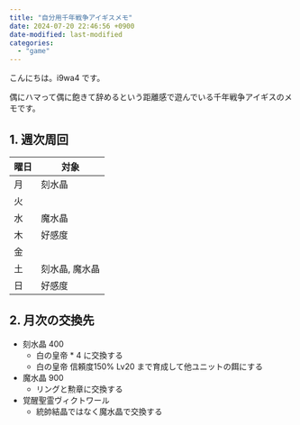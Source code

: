 ```yaml
---
title: "自分用千年戦争アイギスメモ"
date: 2024-07-20 22:46:56 +0900
date-modified: last-modified
categories:
  - "game"
---
```


こんにちは。i9wa4 です。

偶にハマって偶に飽きて辞めるという距離感で遊んでいる千年戦争アイギスのメモです。

## 1. 週次周回

| 曜日 | 対象           |
| ---  | ---            |
| 月   | 刻水晶         |
| 火   |                |
| 水   | 魔水晶         |
| 木   | 好感度         |
| 金   |                |
| 土   | 刻水晶, 魔水晶 |
| 日   | 好感度         |

## 2. 月次の交換先

- 刻水晶 400
    - 白の皇帝 * 4 に交換する
    - 白の皇帝 信頼度150% Lv20 まで育成して他ユニットの餌にする
- 魔水晶 900
    - リングと勲章に交換する
- 覚醒聖霊ヴィクトワール
    - 統帥結晶ではなく魔水晶で交換する
